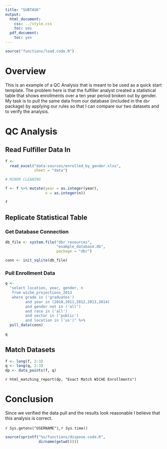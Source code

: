 ```yaml
---
title: "SUBTASK"
output:
  html_document:
    css: ../style.css
    toc: yes
  pdf_document:
    toc: yes
---
```


```r

source("functions/load.code.R")

```

# Overview

This is an example of a QC Analysis that is meant to be used as a quick
start template. The problem here is that the fulfiller analyst created a statistical
table that shows enrollments over a ten year period broken out by gender. My task is
to pull the same data from our database (included in the `dbr` package) by applying
our rules so that I can compare our two datasets and to verify the analysis.

# QC Analysis

## Read Fulfiller Data In

```r

f <- 
  read_excel("data-sources/enrolled_by_gender.xlsx",
             sheet = "data")

# MINOR CLEANING

f <- f %>% mutate(year = as.integer(year),
                  n = as.integer(n))

f

```

## Replicate Statistical Table

### Get Database Connection

```r

db_file <- system.file("dbr_resources",
                       "example_database.db",
                       package = "dbr")

conn <- init_sqlite(db_file)

```

### Pull Enrollment Data

```r

q <- 
  "select location, year, gender, n
   from wiche_projections_2013
   where grade in ('graduates') 
         and year in (2010,2011,2012,2013,2014)
         and gender not in ('all')
         and race in ('all')
         and sector in ('public')
         and location in ('us')" %>% 
  pull_data(conn)
  
q

```

## Match Datasets

```r

f <- long(f, 2:3)
q <- long(q, 2:3)
dp <- data_points(f, q)

```

`r html_matching_report(dp, "Exact Match WICHE Enrollments")`

# Conclusion

Since we verified the data pull and the results look reasonable I believe that this
analysis is correct.

`r Sys.getenv("USERNAME")`, `r Sys.time()`

```r

source(sprintf("%s/functions/dispose.code.R",
               dirname(getwd())))

```

